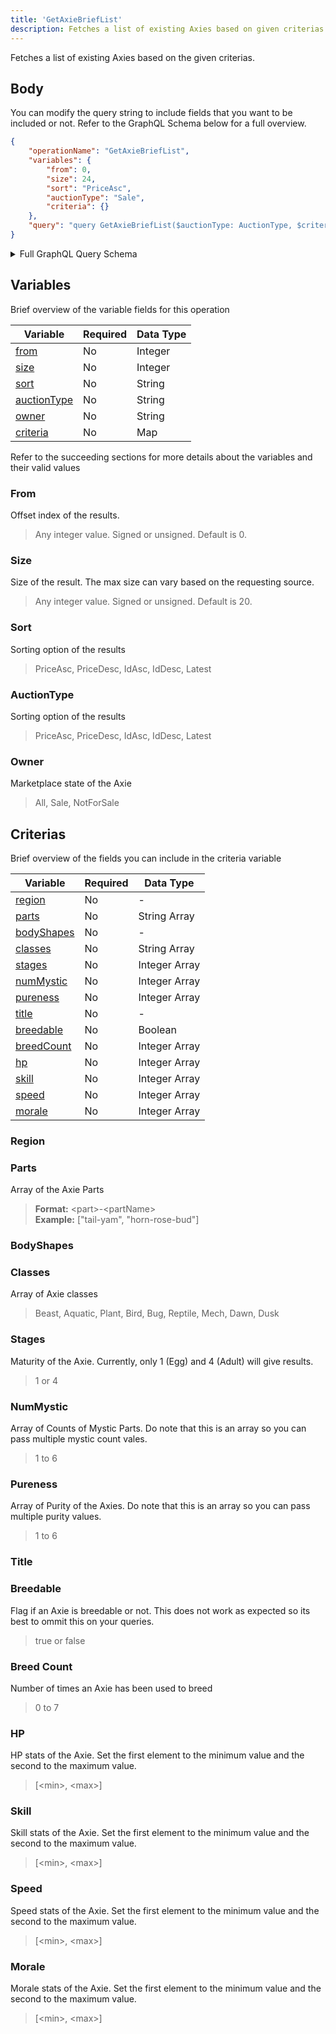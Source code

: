 ```yaml
---
title: 'GetAxieBriefList'
description: Fetches a list of existing Axies based on given criterias.
---
```


Fetches a list of existing Axies based on the given criterias.

## Body
You can modify the query string to include fields that you want to be included or not. Refer to the GraphQL Schema below for a full overview.
```json
{
    "operationName": "GetAxieBriefList",
    "variables": {
        "from": 0,
        "size": 24,
        "sort": "PriceAsc",
        "auctionType": "Sale",
        "criteria": {}
    },
    "query": "query GetAxieBriefList($auctionType: AuctionType, $criteria: AxieSearchCriteria, $from: Int, $sort: SortBy, $size: Int, $owner: String) {\n  axies(auctionType: $auctionType, criteria: $criteria, from: $from, sort: $sort, size: $size, owner: $owner) {\n    total\n    results {\n      ...AxieBrief\n      __typename\n    }\n    __typename\n  }\n}\n\nfragment AxieBrief on Axie {\n  id\n  name\n  stage\n  class\n  breedCount\n  image\n  title\n  battleInfo {\n    banned\n    __typename\n  }\n  auction {\n    currentPrice\n    currentPriceUSD\n    __typename\n  }\n  parts {\n    id\n    name\n    class\n    type\n    specialGenes\n    __typename\n  }\n  __typename\n}\n"
}
```
<details>
<summary>Full GraphQL Query Schema</summary> 
<p>
&nbsp;

```graphql
query GetAxieBriefList($auctionType: AuctionType, $criteria: AxieSearchCriteria, $from: Int, $sort: SortBy, $size: Int, $owner: String) {
  axies(auctionType: $auctionType, criteria: $criteria, from: $from, sort: $sort, size: $size, owner: $owner) {
    total
    results {
      ...AxieBrief
      __typename
    }
    __typename
  }
}

fragment AxieBrief on Axie {
  id
  name
  stage
  class
  breedCount
  image
  title
  battleInfo {
    banned
    __typename
  }
  auction {
    currentPrice
    currentPriceUSD
    __typename
  }
  parts {
    id
    name
    class
    type
    specialGenes
    __typename
  }
  __typename
}
```

</p>
</details>

## Variables
Brief overview of the variable fields for this operation

| Variable                    | Required | Data Type |
| --------------------------- | -------- | --------- |
| [from](#from)               | No       | Integer   |
| [size](#size)               | No       | Integer   |
| [sort](#sort)               | No       | String    |
| [auctionType](#auctiontype) | No       | String    |
| [owner](#owner)             | No       | String    |
| [criteria](#criteria)       | No       | Map       |

Refer to the succeeding sections for more details about the variables and their valid values

### From
Offset index of the results.
> Any integer value. Signed or unsigned. Default is 0.

### Size
Size of the result. The max size can vary based on the requesting source.
> Any integer value. Signed or unsigned. Default is 20.

### Sort
Sorting option of the results
> PriceAsc, PriceDesc, IdAsc, IdDesc, Latest

### AuctionType
Sorting option of the results
> PriceAsc, PriceDesc, IdAsc, IdDesc, Latest

### Owner
Marketplace state of the Axie
> All, Sale, NotForSale

## Criterias
Brief overview of the fields you can include in the criteria variable

| Variable                   | Required | Data Type     |
| -------------------------- | -------- | ------------- |
| [region](#region)          | No       | -             |
| [parts](#parts)            | No       | String Array  |
| [bodyShapes](#bodyshapes)  | No       | -             |
| [classes](#classes)        | No       | String Array  |
| [stages](#stages)          | No       | Integer Array |
| [numMystic](#numMystic)    | No       | Integer Array |
| [pureness](#pureness)      | No       | Integer Array |
| [title](#title)            | No       | -             |
| [breedable](#breedable)    | No       | Boolean       |
| [breedCount](#breed-count) | No       | Integer Array |
| [hp](#hp)                  | No       | Integer Array |
| [skill](#skill)            | No       | Integer Array |
| [speed](#speed)            | No       | Integer Array |
| [morale](#morale)          | No       | Integer Array |

### Region

### Parts
Array of the Axie Parts
> **Format:** &lt;part&gt;-&lt;partName&gt;  
> **Example:** ["tail-yam", "horn-rose-bud"]

### BodyShapes

### Classes
Array of Axie classes
> Beast, Aquatic, Plant, Bird, Bug, Reptile, Mech, Dawn, Dusk

### Stages
Maturity of the Axie. Currently, only 1 (Egg) and 4 (Adult) will give results.
> 1 or 4

### NumMystic
Array of Counts of Mystic Parts. Do note that this is an array so you can pass multiple mystic count vales.
> 1 to 6

### Pureness
Array of Purity of the Axies. Do note that this is an array so you can pass multiple purity values.
> 1 to 6

### Title

### Breedable
Flag if an Axie is breedable or not. This does not work as expected so its best to ommit this on your queries.
> true or false

### Breed Count
Number of times an Axie has been used to breed
> 0 to 7

### HP 
HP stats of the Axie. Set the first element to the minimum value and the second to the maximum value.
> [&lt;min&gt;, &lt;max&gt;]

### Skill
Skill stats of the Axie. Set the first element to the minimum value and the second to the maximum value.
> [&lt;min&gt;, &lt;max&gt;]

### Speed
Speed stats of the Axie. Set the first element to the minimum value and the second to the maximum value.
> [&lt;min&gt;, &lt;max&gt;]

### Morale
Morale stats of the Axie. Set the first element to the minimum value and the second to the maximum value.
> [&lt;min&gt;, &lt;max&gt;]
